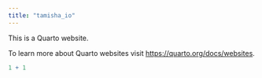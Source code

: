 ```yaml
---
title: "tamisha_io"
---
```


This is a Quarto website.

To learn more about Quarto websites visit <https://quarto.org/docs/websites>.

```r
1 + 1
```

